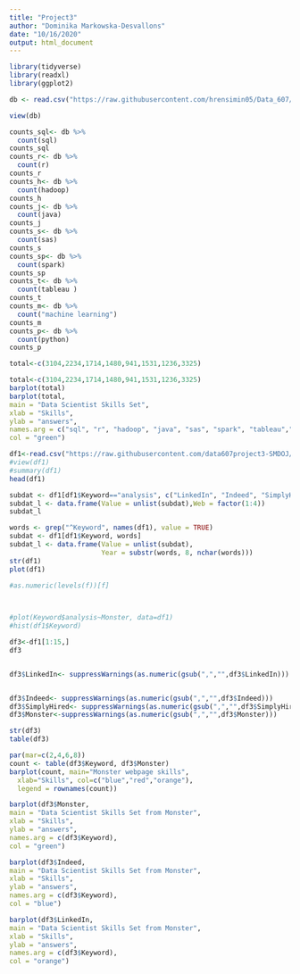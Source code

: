 ---
title: "Project3"
author: "Dominika Markowska-Desvallons"
date: "10/16/2020"
output: html_document
---
```{r}
library(tidyverse)
library(readxl)
library(ggplot2)
```
```{r setup, include=FALSE}
db <- read.csv("https://raw.githubusercontent.com/hrensimin05/Data_607/master/indeed_job_dataset.csv",header=T)

view(db)

```


```{r}
counts_sql<- db %>% 
  count(sql)
counts_sql
counts_r<- db %>% 
  count(r)
counts_r
counts_h<- db %>% 
  count(hadoop)
counts_h
counts_j<- db %>% 
  count(java)
counts_j
counts_s<- db %>% 
  count(sas)
counts_s
counts_sp<- db %>% 
  count(spark)
counts_sp
counts_t<- db %>% 
  count(tableau	)
counts_t
counts_m<- db %>% 
  count("machine learning")
counts_m
counts_p<- db %>% 
  count(python)
counts_p			

total<-c(3104,2234,1714,1480,941,1531,1236,3325)

```
```{r}
total<-c(3104,2234,1714,1480,941,1531,1236,3325)
barplot(total)
barplot(total,
main = "Data Scientist Skills Set",
xlab = "Skills",
ylab = "answers",
names.arg = c("sql", "r", "hadoop", "java", "sas", "spark", "tableau","python"),
col = "green")
```
```{r}
df1<-read.csv("https://raw.githubusercontent.com/data607project3-SMDOJ/project3/main/Data/ds_general_skills_revised.csv",header=T)
#view(df1)
#summary(df1)
head(df1)
```

```{r}
subdat <- df1[df1$Keyword=="analysis", c("LinkedIn", "Indeed", "SimplyHired", "Monster")]
subdat_l <- data.frame(Value = unlist(subdat),Web = factor(1:4))
subdat_l
```
```{r}
words <- grep("^Keyword", names(df1), value = TRUE) 
subdat <- df1[df1$Keyword, words]
subdat_l <- data.frame(Value = unlist(subdat),
                       Year = substr(words, 8, nchar(words)))
str(df1)
plot(df1)

#as.numeric(levels(f))[f]

 

#plot(Keyword$analysis~Monster, data=df1)
#hist(df1$Keyword)
```
```{r}
df3<-df1[1:15,]
df3


df3$LinkedIn<- suppressWarnings(as.numeric(gsub(",","",df3$LinkedIn)))


df3$Indeed<- suppressWarnings(as.numeric(gsub(",","",df3$Indeed)))
df3$SimplyHired<- suppressWarnings(as.numeric(gsub(",","",df3$SimplyHired)))
df3$Monster<-suppressWarnings(as.numeric(gsub(",","",df3$Monster)))

str(df3)
table(df3)
```

```{r}
par(mar=c(2,4,6,8))
count <- table(df3$Keyword, df3$Monster)
barplot(count, main="Monster webpage skills",
  xlab="Skills", col=c("blue","red","orange"),
  legend = rownames(count))
```
```{r}
barplot(df3$Monster,
main = "Data Scientist Skills Set from Monster",
xlab = "Skills",
ylab = "answers",
names.arg = c(df3$Keyword),
col = "green")
```

```{r}
barplot(df3$Indeed,
main = "Data Scientist Skills Set from Monster",
xlab = "Skills",
ylab = "answers",
names.arg = c(df3$Keyword),
col = "blue")

```

```{r}
barplot(df3$LinkedIn,
main = "Data Scientist Skills Set from Monster",
xlab = "Skills",
ylab = "answers",
names.arg = c(df3$Keyword),
col = "orange")
```


















